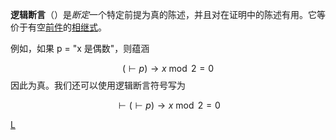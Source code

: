 '''逻辑断言'''（{{lang-en|Logical assertion}}）是''断定''一个特定前提为真的陈述，并且对在证明中的陈述有用。它等价于有空[[前件|前件]]的[[相继式|相继式]]。

例如，如果 p = "x 是偶数"，则蕴涵
:<math> (\vdash p) \rightarrow x \bmod 2 = 0</math>
因此为真。我们还可以使用逻辑断言符号写为 
:<math> \vdash (\vdash p) \rightarrow x \bmod 2 = 0</math>

{{Logic-stub}}
[[Category:數理邏輯|L]]